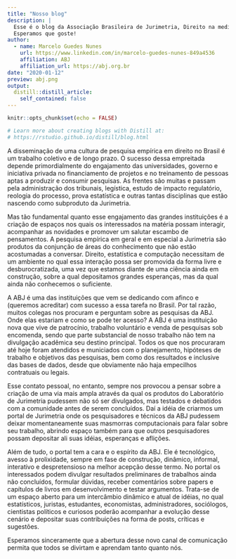 ```yaml
---
title: "Nosso blog"
description: |
  Esse é o blog da Associação Brasileira de Jurimetria, Direito na medida. 
  Esperamos que goste!
author:
  - name: Marcelo Guedes Nunes
    url: https://www.linkedin.com/in/marcelo-guedes-nunes-849a4536
    affiliation: ABJ
    affiliation_url: https://abj.org.br
date: "2020-01-12"
preview: abj.png
output:
  distill::distill_article:
    self_contained: false
---
```


```r
knitr::opts_chunk$set(echo = FALSE)

# Learn more about creating blogs with Distill at:
# https://rstudio.github.io/distill/blog.html

```

A disseminação de uma cultura de pesquisa empírica em direito no Brasil é um trabalho coletivo e de longo prazo. O sucesso dessa empreitada depende primordialmente do engajamento das universidades, governo e iniciativa privada no financiamento de projetos e no treinamento de pessoas aptas a produzir e consumir pesquisas. As frentes são muitas e passam pela administração dos tribunais, legística, estudo de impacto regulatório, reologia do processo, prova estatística e outras tantas disciplinas que estão nascendo como subproduto da Jurimetria. 

Mas tão fundamental quanto esse engajamento das grandes instituições é a criação de espaços nos quais os interessados na matéria possam interagir, acompanhar as novidades e promover um salutar escambo de pensamentos. A pesquisa empírica em geral e em especial a Jurimetria são produtos da conjunção de áreas do conhecimento que não estão acostumadas a conversar. Direito, estatística e computação necessitam de um ambiente no qual essa interação possa ser promovida da forma livre e desburocratizada, uma vez que estamos diante de uma ciência ainda em construção, sobre a qual depositamos grandes esperanças, mas da qual ainda não conhecemos o suficiente.

A ABJ é uma das instituições que vem se dedicando com afinco e (queremos acreditar) com sucesso a essa tarefa no Brasil. Por tal razão, muitos colegas nos procuram e perguntam sobre as pesquisas da ABJ. Onde elas estariam e como se pode ter acesso? A ABJ é uma instituição nova que vive de patrocínio, trabalho voluntário e venda de pesquisas sob encomenda, sendo que parte substancial de nosso trabalho não tem na divulgação acadêmica seu destino principal. Todos os que nos procuraram até hoje foram atendidos e municiados com o planejamento, hipóteses de trabalho e objetivos das pesquisas, bem como dos resultados e inclusive das bases de dados, desde que obviamente não haja empecilhos contratuais ou legais.

Esse contato pessoal, no entanto, sempre nos provocou a pensar sobre a criação de uma via mais ampla através da qual os produtos do Laboratório de Jurimetria pudessem não só ser divulgados, mas testados e debatidos com a comunidade antes de serem concluídos. Daí a idéia de criarmos um portal de Jurimetria onde os pesquisadores e técnicos da ABJ pudessem deixar momentaneamente suas masmorras computacionais para falar sobre seu trabalho, abrindo espaço também para que outros pesquisadores possam depositar ali suas idéias, esperanças e aflições.

Além de tudo, o portal tem a cara e o espírito da ABJ. Ele é tecnológico, avesso à prolixidade, sempre em fase de construção, dinâmico, informal, interativo e despretensioso na melhor acepção desse termo. No portal os interessados podem divulgar resultados preliminares de trabalhos ainda não concluídos, formular dúvidas, receber comentários sobre papers e capítulos de livros em desenvolvimento e testar argumentos. Trata-se de um espaço aberto para um intercâmbio dinâmico e atual de idéias, no qual estatísticos, juristas, estudantes, economistas, administradores, sociólogos, cientistas políticos e curiosos poderão acompanhar a evolução desse cenário e depositar suas contribuições na forma de posts, críticas e sugestões.

Esperamos sinceramente que a abertura desse novo canal de comunicação permita que todos se divirtam e aprendam tanto quanto nós.

